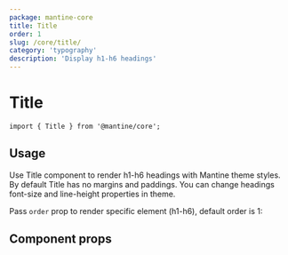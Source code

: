 ```yaml
---
package: mantine-core
title: Title
order: 1
slug: /core/title/
category: 'typography'
description: 'Display h1-h6 headings'
---
```



# Title

<PageHeader
  source="mantine-core/src/Title/Title.tsx"
  docs="core/Title.mdx"
  package="@mantine/core"
/>

```tsx
import { Title } from '@mantine/core';
```

## Usage

Use Title component to render h1-h6 headings with Mantine theme styles.
By default Title has no margins and paddings.
You can change headings font-size and line-height properties in <GatsbyLink to="/pages/theming/">theme</GatsbyLink>.

Pass `order` prop to render specific element (h1-h6), default order is 1:

<TitleBaseDemo />

## Component props

<PropsTable component="Title" />

